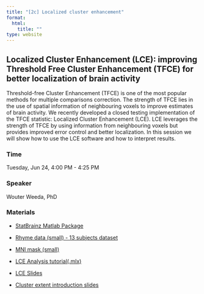 ```yaml
---
title: "[2c] Localized cluster enhancement"
format:
  html:
    title: ""
type: website
---
```


##  Localized Cluster Enhancement (LCE): improving Threshold Free Cluster Enhancement (TFCE) for better localization of brain activity

Threshold-free Cluster Enhancement (TFCE) is one of the most popular methods for multiple comparisons correction. The strength of TFCE lies in the use of spatial information of neighbouring voxels to improve estimates of brain activity. We recently developed a closed testing implementation of the TFCE statistic: Localized Cluster Enhancement (LCE). LCE leverages the strength of TFCE by using information from neighbouring voxels but provides improved error control and better localization. In this session we will show how to use the LCE software and how to interpret results.
 

### Time

Tuesday, Jun 24, 4:00 PM - 4:25 PM

### Speaker

Wouter Weeda, PhD <a href='https://wdweeda.github.io/'><i class="bi bi-globe"></i></a> 
<a href='https://github.com/wdweeda'><i class="bi bi-github"></i></a>
<a href='https://bsky.app/profile/wouterweeda.bsky.social'><i class="bi bi-bluesky"></i></a>

### Materials

- [StatBrainz Matlab Package](https://github.com/sjdavenport/StatBrainz)

- [Rhyme data (small) - 13 subjects dataset](static/data_files/full_data_13_small.nii.gz)

- [MNI mask (small)](static/data_files/MNImask_small.nii.gz)

- [LCE Analysis tutorial(.mlx)](static/data_files/LCE_tutorial_educourse_real.mlx)

- [LCE Slides](static/OHBM_2025_lce_intro.pdf)

- [Cluster extent introduction slides](static/OHBM_2025_cluster_revisited.pdf)
